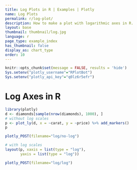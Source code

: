 ```yaml
---
title: Log Plots in R | Examples | Plotly
name: Log Plots
permalink: r/log-plot/
description: How to make a plot with logarithmic axes in R.
layout: base
thumbnail: thumbnail/log.jpg
language: r
page_type: example_index
has_thumbnail: false
display_as: chart_type
order: 10
---
```


```r
knitr::opts_chunk$set(message = FALSE, results = 'hide')
Sys.setenv("plotly_username"="RPlotBot")
Sys.setenv("plotly_api_key"="q0lz6r5efr")
```
# Log Axes in R

```r
library(plotly)
d <- diamonds[sample(nrow(diamonds), 1000), ]
# without log scales
p <- plot_ly(d, x = ~carat, y = ~price) %>% add_markers()
p
```

```r
plotly_POST(filename="log/no-log")
```

```r
# with log scales
layout(p, xaxis = list(type = "log"),
       yaxis = list(type = "log"))
```

```r
plotly_POST(filename="log/log")
```
